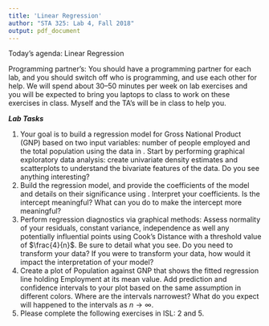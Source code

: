 ```yaml
---
title: 'Linear Regression'
author: "STA 325: Lab 4, Fall 2018"
output: pdf_document
---
```


Today's agenda: Linear Regression

Programming partner's:
You should have a programming partner for each lab, and you should switch off who is programming, and use each other for help. We will spend about 30--50 minutes per week on lab exercises and you will be expected to bring you laptops to class to work on these exercises in class. Myself and the TA's will be in class to help you.

***Lab Tasks***



1. Your goal is to build a regression model for Gross National Product (GNP) based on two input variables: number of people employed  and the total population using the \textsf{longley} data in \textsf{R}. Start by performing graphical exploratory data analysis: create univariate density estimates and scatterplots to understand the bivariate features of the data. Do you see anything interesting?
2. Build the regression model, and provide the coefficients of the model and details on their significance using \textsf{xtable}. Interpret your coefficients. Is the intercept meaningful? What can you do to make the intercept more meaningful?
3. Perform regression diagnostics via graphical methods: Assess normality of your residuals, constant variance, independence as well any potentially influential points using Cook's Distance with a threshold value of $\frac{4}{n}$. Be sure to detail what you see. Do you need to transform your data? If you were to transform your data, how would it impact the interpretation of your model?
4. Create a plot of Population against GNP that shows the fitted regression line holding Employment at its mean value. Add prediction and confidence intervals to your plot based on the same assumption in different colors. Where are the intervals narrowest? What do you expect will happened to the intervals as $n\rightarrow\infty$.
5. Please complete the following exercises in ISL: 2 and 5.


